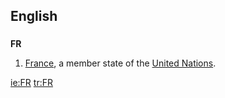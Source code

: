 ==English==
==={{abbreviation}}===
'''FR'''

# [[France]], a member state of the [[United Nations]].

[[ie:FR]]
[[tr:FR]]